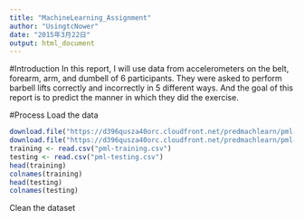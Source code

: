 ```yaml
---
title: "MachineLearning_Assignment"
author: "UsingtcNower"
date: "2015年3月22日"
output: html_document
---
```


#Introduction
In this report, I will use data from accelerometers on the belt, forearm, arm, and dumbell of 6 participants. They were asked to perform barbell lifts correctly and incorrectly in 5 different ways. And the goal of this report is to predict the manner in which they did the exercise.

#Process
Load the data
```r
download.file("https://d396qusza40orc.cloudfront.net/predmachlearn/pml-training.csv", destfile="pml-training.csv", method="curl")
download.file("https://d396qusza40orc.cloudfront.net/predmachlearn/pml-testing.csv", destfile="pml-testing.csv", method="curl")
training <- read.csv("pml-training.csv")
testing <- read.csv("pml-testing.csv")
head(training)
colnames(training)
head(testing)
colnames(testing)
```
Clean the dataset
```r
```